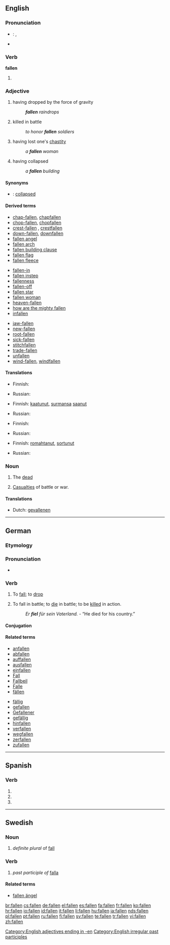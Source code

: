 {{also|fällen|Fällen}}
==English==

===Pronunciation===
* {{a|UK}}: {{IPA|/ˈfɔːlən/}}, {{SAMPA|/"fO:l@n/}}
* {{audio|en-us-fallen.ogg|Audio (US)}}

===Verb===
'''fallen'''

# {{past participle of|[[fall]]}}

===Adjective===
{{en-adj|-}}

# having dropped by the force of gravity
#: '''''fallen''' raindrops''
# {{literary}} killed in battle
#: ''to honor '''fallen''' soldiers''
# having lost one's [[chastity]]
#: ''a '''fallen''' woman''
# having collapsed
#: ''a '''fallen''' building''

====Synonyms====
* {{italbrac|having collapsed}}: [[collapsed]]

====Derived terms====
{{rel-top3|Terms derived from the adjective ''fallen''}}
* [[chap-fallen]], [[chapfallen]]
* [[chop-fallen]], [[chopfallen]]
* [[crest-fallen]]<!--older spelling-->, [[crestfallen]]
* [[down-fallen]], [[downfallen]]
* [[fallen angel]]
* [[fallen arch]]
* [[fallen building clause]]
* [[fallen flag]]
* [[fallen fleece]]
{{rel-mid3}}
* [[fallen-in]]
* [[fallen instep]]
* [[fallenness]]
* [[fallen-off]]
* [[fallen star]]
* [[fallen woman]]
* [[heaven-fallen]]
* [[how are the mighty fallen]]
* [[infallen]]
{{rel-mid3}}
* [[jaw-fallen]]
* [[new-fallen]]
* [[root-fallen]]
* [[sick-fallen]]
* [[stitchfallen]]
* [[trade-fallen]]
* [[unfallen]]
* [[wind-fallen]], [[windfallen]]
{{rel-bottom}}

====Translations====
{{trans-top|having dropped by the force of gravity}}
* Finnish: {{t-|fi|pudonnut}}
{{trans-mid}}
* Russian: {{t|ru|упавший|tr=upávšij}}
{{trans-bottom}}

{{trans-top|killed in battle}}
* Finnish: [[kaatunut]], [[surmansa]] [[saanut]]
{{trans-mid}}
* Russian: {{t|ru|павший|tr=pávšij}}
{{trans-bottom}}

{{trans-top|having lost one's chastity}}
* Finnish: {{t-|fi|langennut}}
{{trans-mid}}
* Russian: {{t|ru|падший|tr=pádšij}}
{{trans-bottom}}

{{trans-top|having collapsed}}
* Finnish: [[romahtanut]], [[sortunut]]
{{trans-mid}}
* Russian: {{t|ru|упавший|tr=upávšij}}
{{trans-bottom}}

===Noun===
{{en-noun|fallen}}
# {{pluralonly}} The [[dead]]
# {{pluralonly}} [[casualties|Casualties]] of battle or war.
{{rfex|How are these used, with "the", "a", capitalized ?}}

====Translations====
{{trans-top|casualties of battle or war}}
* Dutch: [[gevallenen]] {{p}}
{{trans-mid}}
{{trans-bottom}}

[[Category:English adjectives ending in -en]]
[[Category:English irregular past participles]]

----

==German==

===Etymology===
{{etyl|goh|de}} {{term|fallan}}

===Pronunciation===
* {{audio|De-at-fallen.ogg|audio (Austria)}}

===Verb===
{{de-verb-strong|fällt|fiel|gefallen|auxiliary=sein}}

# {{intransitive}} To [[fall]]; to [[drop]]
# {{intransitive|military|lang=de}} To fall in battle; to [[die]] in battle; to be [[kill]]ed in action.
#: ''Er '''fiel''' für sein Vaterland.'' - “He died for his country.”

====Conjugation====
{{de-conj-strong|fall|fiel|gefallen|s||fäll||a|||a}}

====Related terms====
{{top2}}
* [[anfallen]]
* [[abfallen]]
* [[auffallen]]
* [[ausfallen]]
* [[einfallen]]
* [[Fall]]
* [[Fallbeil]]
* [[Falle]]
* [[fällen]]
{{mid2}}
* [[fällig]]
* [[gefallen]]
* [[Gefallener]]
* [[gefällig]]
* [[hinfallen]]
* [[verfallen]]
* [[wegfallen]]
* [[zerfallen]]
* [[zufallen]]
{{bottom2}}

----

==Spanish==

===Verb===
{{es-verb-form|fallar}}

# {{es-verb form of|ending=ar|mood=imperative|pers=2|formal=yes|number=plural|[[fallar]]}}
# {{es-verb form of|ending=ar|mood=subjunctive|tense=present|pers=2|formal=yes|number=plural|[[fallar]]}}
# {{es-verb form of|ending=ar|mood=subjunctive|tense=present|pers=3|number=plural|[[fallar]]}}

----

==Swedish==

===Noun===
{{infl|sv|noun form}}

# ''definite plural'' of [[fall]]

===Verb===
{{infl|sv|verb form}}

# ''past participle of'' [[falla]]

====Related terms====
* [[fallen ängel]]

[[br:fallen]]
[[cs:fallen]]
[[de:fallen]]
[[el:fallen]]
[[es:fallen]]
[[fa:fallen]]
[[fr:fallen]]
[[ko:fallen]]
[[hr:fallen]]
[[io:fallen]]
[[id:fallen]]
[[it:fallen]]
[[li:fallen]]
[[hu:fallen]]
[[ja:fallen]]
[[nds:fallen]]
[[pl:fallen]]
[[pt:fallen]]
[[ru:fallen]]
[[fi:fallen]]
[[sv:fallen]]
[[te:fallen]]
[[tr:fallen]]
[[vi:fallen]]
[[zh:fallen]]